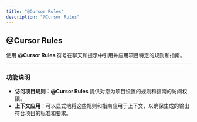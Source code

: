 ```yaml
---
title: "@Cursor Rules"
description: "@Cursor Rules"
---
```


## @Cursor Rules

使用 **@Cursor Rules** 符号在聊天和提示中引用并应用项目特定的规则和指南。

---

### **功能说明**

- **访问项目规则**：**@Cursor Rules** 提供对您为项目设置的规则和指南的访问权限。  
- **上下文应用**：可以显式地将这些规则和指南应用于上下文，以确保生成的输出符合项目的标准和要求。